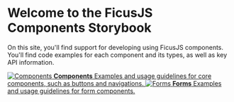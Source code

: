 
<Meta
  title="Getting started/Introduction"
/>

# Welcome to the FicusJS Components Storybook

On this site, you'll find support for developing using FicusJS components. You'll find code examples for each component and its types, as well as key API information.

<div className="link-list">
  <a
    className="link-item"
    href="/docs/components-accordion-introduction--html-stylesheet"
  >
    <img src={Components} alt="Components" />
    <span>
      <strong>Components</strong>
      Examples and usage guidelines for core components, such as buttons and navigations.
    </span>
  </a>
  <a
    className="link-item"
    href="/docs/forms-form-introduction--web-component-stylesheet"
  >
    <img src={Forms} alt="Forms" />
    <span>
      <strong>Forms</strong>
      Examples and usage guidelines for form components.
    </span>
  </a>
</div>
